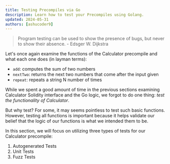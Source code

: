 ```yaml
---
title: Testing Precompiles via Go
description: Learn how to test your Precompiles using Golang.
updated: 2024-05-31
authors: [ashucoder9]
---
```


> Program testing can be used to show the presence of bugs, but never to show their absence. - Edsger W. Dijkstra

Let's once again examine the functions of the Calculator precompile and what each one does (in layman terms):

- `add`: computes the sum of two numbers
- `nextTwo`: returns the next two numbers that come after the input given 
- `repeat`: repeats a string N number of times

While we spent a good amount of time in the previous sections examining Calculator Solidity interface and the Go logic, we forgot to do one thing: *test the functionality of Calculator*.

But why test? For some, it may seems pointless to test such basic functions. However, testing all functions is important because it helps validate our belief that the logic of our functions is what we intended them to be.

In this section, we will focus on utilizing three types of tests for our Calculator precompile:

1. Autogenerated Tests
2. Unit Tests
3. Fuzz Tests